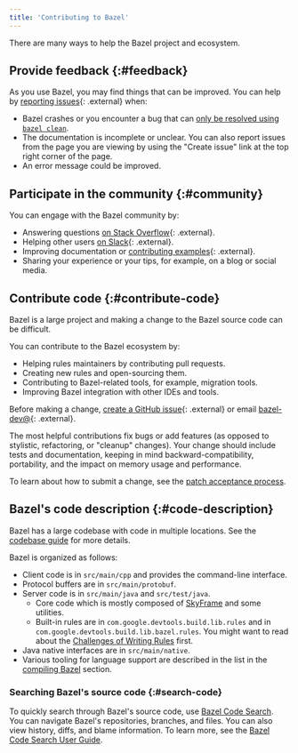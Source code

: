 ```yaml
---
title: 'Contributing to Bazel'
---
```


There are many ways to help the Bazel project and ecosystem.

## Provide feedback {:#feedback}

As you use Bazel, you may find things that can be improved.
You can help by [reporting issues](http://github.com/bazelbuild/bazel/issues){: .external}
when:

   - Bazel crashes or you encounter a bug that can [only be resolved using `bazel
     clean`](/docs/build#correct-incremental-rebuilds).
   - The documentation is incomplete or unclear. You can also report issues
     from the page you are viewing by using the "Create issue"
     link at the top right corner of the page.
   - An error message could be improved.

## Participate in the community {:#community}

You can engage with the Bazel community by:

   - Answering questions [on Stack Overflow](
     https://stackoverflow.com/questions/tagged/bazel){: .external}.
   - Helping other users [on Slack](https://slack.bazel.build){: .external}.
   - Improving documentation or [contributing examples](
     https://github.com/bazelbuild/examples){: .external}.
   - Sharing your experience or your tips, for example, on a blog or social media.

## Contribute code {:#contribute-code}

Bazel is a large project and making a change to the Bazel source code
can be difficult.

You can contribute to the Bazel ecosystem by:

   - Helping rules maintainers by contributing pull requests.
   - Creating new rules and open-sourcing them.
   - Contributing to Bazel-related tools, for example, migration tools.
   - Improving Bazel integration with other IDEs and tools.

Before making a change, [create a GitHub
issue](http://github.com/bazelbuild/bazel/issues){: .external}
or email [bazel-dev@](mailto:bazel-dev@googlegroups.com){: .external}.

The most helpful contributions fix bugs or add features (as opposed
to stylistic, refactoring, or "cleanup" changes). Your change should
include tests and documentation, keeping in mind backward-compatibility,
portability, and the impact on memory usage and performance.

To learn about how to submit a change, see the
[patch acceptance process](/versions/6.4.0/contribute/patch-acceptance).

## Bazel's code description {:#code-description}

Bazel has a large codebase with code in multiple locations. See the [codebase guide](/versions/6.4.0/contribute/codebase) for more details.

Bazel is organized as follows:

*  Client code is in `src/main/cpp` and provides the command-line interface.
*  Protocol buffers are in `src/main/protobuf`.
*  Server code is in `src/main/java` and `src/test/java`.
   *  Core code which is mostly composed of [SkyFrame](/versions/6.4.0/reference/skyframe)
      and some utilities.
   *  Built-in rules are in `com.google.devtools.build.lib.rules` and in
     `com.google.devtools.build.lib.bazel.rules`. You might want to read about
     the [Challenges of Writing Rules](/versions/6.4.0/docs/rule-challenges) first.
*  Java native interfaces are in `src/main/native`.
*  Various tooling for language support are described in the list in the
   [compiling Bazel](/versions/6.4.0/install/compile-source) section.

### Searching Bazel's source code {:#search-code}

To quickly search through Bazel's source code, use
[Bazel Code Search](https://source.bazel.build/). You can navigate Bazel's
repositories, branches, and files. You can also view history, diffs, and blame
information. To learn more, see the
[Bazel Code Search User Guide](/versions/6.4.0/contribute/searching-codebase).
